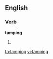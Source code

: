 ==English==

===Verb===
'''tamping'''

# {{present participle of|[[tamp]]}}

[[ta:tamping]]
[[vi:tamping]]